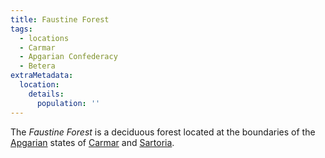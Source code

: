 ```yaml
---
title: Faustine Forest
tags:
  - locations
  - Carmar
  - Apgarian Confederacy
  - Betera
extraMetadata:
  location:
    details:
      population: ''
---
```



<Stub />

The *Faustine Forest* is a deciduous forest located at the boundaries of the
[Apgarian](./apgarian.mdx) states of [Carmar](./carmar.mdx)
and [Sartoria](./sartoria.mdx).
